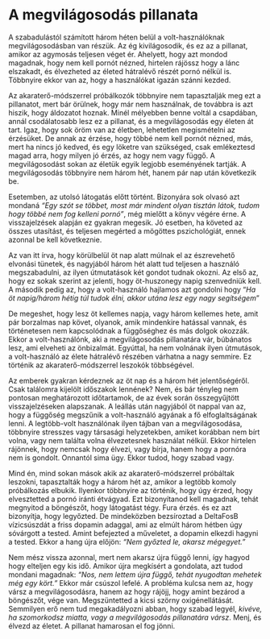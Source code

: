 # A megvilágosodás pillanata

A szabadulástól számított három héten belül a volt-használóknak megvilágosodásban van részük. Az ég kivilágosodik, és ez az a pillanat, amikor az agymosás teljesen véget ér. Ahelyett, hogy azt mondod magadnak, hogy nem kell pornót nézned, hirtelen rájössz hogy a lánc elszakadt, és élvezheted az életed hátralévő részét pornó nélkül is. Többnyire ekkor van az, hogy a használókat igazán szánni kezded.

Az akaraterő-módszerrel próbálkozók többnyire nem tapasztalják meg ezt a pillanatot, mert bár örülnek, hogy már nem használnak, de továbbra is azt hiszik, hogy áldozatot hoznak. Minél mélyebben benne voltál a csapdában, annál csodálatosabb lesz ez a pillanat, és a megvilágosodás egy életen át tart. Igaz, hogy sok öröm van az életben, lehetetlen megismételni az érzésüket. De annak az érzése, hogy többé nem kell pornót nézned, más, mert ha nincs jó kedved, és egy löketre van szükséged, csak emlékeztesd magad arra, hogy milyen jó érzés, az hogy nem vagy függő. A megvilágosodást sokan az életük egyik legjobb eseményének tartják. A megvilágosodás többnyire nem három hét, hanem pár nap után következik be.

Esetemben, az utolsó látogatás előtt történt. Bizonyára sok olvasó azt mondaná *“Egy szót se többet, most már mindent olyan tisztán látok, tudom hogy többé nem fog kelleni pornó”*, még mielőtt a könyv végére érne. A visszajelzések alapján ez gyakran megesik. Jó esetben, ha követed az összes utasítást, és teljesen megérted a mögöttes pszichológiát, ennek azonnal be kell következnie.

Az van itt írva, hogy körülbelül öt nap alatt múlnak el az észrevehető elvonási tünetek, és nagyjából három hét alatt tud teljesen a használó megszabadulni, az ilyen útmutatások két gondot tudnak okozni. Az első az, hogy ez sokak szerint az jelenti, hogy öt-huszonegy napig szenvedniük kell. A második pedig az, hogy a volt-használó hajlamos azt gondolni hogy “*Ha öt napig/három hétig túl tudok élni, akkor utána lesz egy nagy segítségem*”

De megeshet, hogy lesz öt kellemes napja, vagy három kellemes hete, amit pár borzalmas nap követ, olyanok, amik mindenkire hatással vannak, és történetesen nem kapcsolódnak a függőséghez és más dolgok okozzák. Ekkor a volt-használónk, aki a megvilágosodás pillanatára vár, búbánatos lesz, ami elveheti az önbizalmát. Egyúttal, ha nem volnának ilyen útmutások, a volt-használó az élete hátralévő részében várhatna a nagy semmire. Ez történik az akaraterő-módszerrel leszokók többségével. 

Az emberek gyakran kérdeznek az öt nap és a három hét jelentőségéről. Csak találomra kijelölt időszakok lennének? Nem, és bár tényleg nem pontosan meghatározott időtartamok, de az évek során összegyűjtött visszajelzéseken alapszanak. A leállás után nagyjából öt nappal van az, hogy a függőség megszűnik a volt-használó agyának a fő elfoglaltságának lenni. A legtöbb-volt használónak ilyen tájban van a megvilágosodása, többnyire stresszes vagy társasági helyzetekben, amiket korábban nem bírt volna, vagy nem találta volna élvezetesnek használat nélkül. Ekkor hirtelen rájönnek, hogy nemcsak hogy élvezi, vagy bírja, hanem hogy a pornóra nem is gondolt. Onnantól sima ügy. Ekkor tudod, hogy szabad vagy.

Mind én, mind sokan mások akik az akaraterő-módszerrel próbáltak leszokni, tapasztalták hogy a három hét az, amikor a legtöbb komoly próbálkozás elbukik. Ilyenkor többnyire az történik, hogy úgy érzed, hogy elvesztetted a pornó iránti étvágyad. Ezt bizonyítanod kell magadnak, tehát megnyitod a böngészőt, hogy látogatást tégy. Fura érzés. és ez azt bizonyítja, hogy legyőzted. De mindeközben bezsíroztad a DeltaFosB vízicsúszdát a friss dopamin adaggal, ami az elmúlt három hétben úgy sóvárgott a tested. Amint befejezted a műveletet, a dopamin elkezdi hagyni a tested. Ekkor a hang újra előjön: *“Nem győzted le, akarsz mégegyet.”*

Nem mész vissza azonnal, mert nem akarsz újra függő lenni, így hagyod hogy elteljen egy kis idő. Amikor újra megkísért a gondolata, azt tudod mondani magadnak: *“Nos, nem lettem újra függő, tehát nyugodtan mehetek még egy kört.”* Ekkor már csúszol lefelé. A probléma kulcsa nem az, hogy vársz a megvilágosodásra, hanem az hogy rájöjj, hogy amint bezárod a böngészőt, vége van. Megszüntetted a kicsi szörny oxigénellátását. Semmilyen erő nem tud megakadályozni abban, hogy szabad legyél, *kivéve, ha szomorkodsz miatta, vagy a megvilágosodás pillanatára vársz*. Menj, és élvezd az életet. A pillanat hamarosan el fog jönni.
